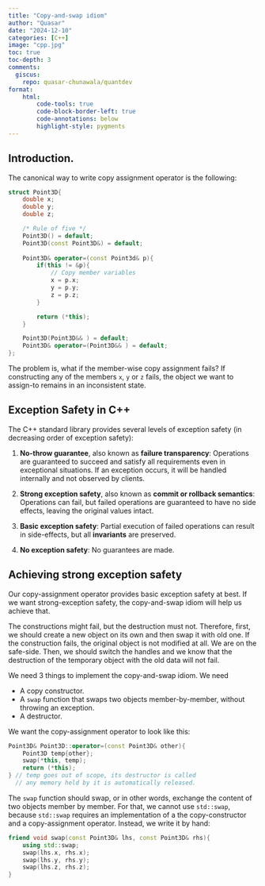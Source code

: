 ```yaml
---
title: "Copy-and-swap idiom"
author: "Quasar"
date: "2024-12-10"
categories: [C++]      
image: "cpp.jpg"
toc: true
toc-depth: 3
comments:
  giscus: 
    repo: quasar-chunawala/quantdev
format:
    html:
        code-tools: true
        code-block-border-left: true
        code-annotations: below
        highlight-style: pygments
---
```



## Introduction.

The canonical way to write copy assignment operator is the following:

```cpp
struct Point3D{
    double x;
    double y;
    double z;

    /* Rule of five */
    Point3D() = default;
    Point3D(const Point3D&) = default;
    
    Point3D& operator=(const Point3d& p){
        if(this != &p){
            // Copy member variables
            x = p.x;
            y = p.y;
            z = p.z;
        }

        return (*this);
    }

    Point3D(Point3D&& ) = default;
    Point3D& operator=(Point3D&& ) = default;
};
```

The problem is, what if the member-wise copy assignment fails? If constructing any of the members `x`, `y` or `z` fails, the object we want to assign-to remains in an inconsistent state. 

## Exception Safety in C++

The C++ standard library provides several levels of exception safety (in decreasing order of exception safety):

1. **No-throw guarantee**, also known as **failure transparency**: Operations are guaranteed to succeed and satisfy all requirements even in exceptional situations. If an exception occurs, it will be handled internally and not observed by clients.

2. **Strong exception safety**, also known as **commit or rollback semantics**: Operations can fail, but failed operations are guaranteed to have no side effects, leaving the original values intact. 

3. **Basic exception safety**: Partial execution of failed operations can result in side-effects, but all **invariants** are preserved.

4. **No exception safety**: No guarantees are made.

## Achieving strong exception safety

Our copy-assignment operator provides basic exception safety at best. If we want strong-exception safety, the copy-and-swap idiom will help us achieve that.

The constructions might fail, but the destruction must not. Therefore, first, we should create a new object on its own and then swap it with old one. If the construction fails, the original object is not modified at all. We are on the safe-side. Then, we should switch the handles and we know that the destruction of the temporary object with the old data will not fail.

We need 3 things to implement the copy-and-swap idiom. We need 

- A copy constructor.
- A `swap` function that swaps two objects member-by-member, without throwing an exception.
- A destructor.

We want the copy-assignment operator to look like this:

```cpp
Point3D& Point3D::operator=(const Point3D& other){
    Point3D temp{other};
    swap(*this, temp);
    return (*this);
} // temp goes out of scope, its destructor is called
  // any memory held by it is automatically released.
```

The `swap` function should swap, or in other words, exchange the content of two objects member by member. For that, we cannot use `std::swap`, because `std::swap` requires an implementation of a the copy-constructor and a copy-assignment operator. Instead, we write it by hand:

```cpp
friend void swap(const Point3D& lhs, const Point3D& rhs){
    using std::swap;
    swap(lhs.x, rhs.x);
    swap(lhs.y, rhs.y);
    swap(lhs.z, rhs.z);
}
```


